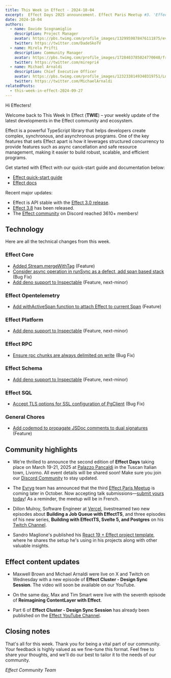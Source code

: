 ```yaml
---
title: This Week in Effect - 2024-10-04
excerpt:  Effect Days 2025 announcement. Effect Paris Meetup #3. 'Effect Cluster - Design Sync Session' part 7. 'Reimagining ContentLayer with Effect' part 7.
date: 2024-10-04
authors:
  - name: Davide Scognamiglio
    description: Project Manager
    avatar: https://pbs.twimg.com/profile_images/1329959878476111875/evHG8VX6_400x400.jpg
    twitter: https://twitter.com/DadeSkoTV
  - name: Mirela Prifti
    description: Community Manager
    avatar: https://pbs.twimg.com/profile_images/1728403785024770048/frKphayT_400x400.jpg
    twitter: https://twitter.com/mirepri4
  - name: Michael Arnaldi
    description: Chief Executive Officer
    avatar: https://pbs.twimg.com/profile_images/1232338149340319751/Ln9nNWyk_400x400.jpg
    twitter: https://twitter.com/MichaelArnaldi
relatedPosts:
  - this-week-in-effect-2024-09-27
---
```


Hi Effecters! 

Welcome back to This Week In Effect (**TWIE**) – your weekly update of the latest developments in the Effect community and ecosystem.

Effect is a powerful TypeScript library that helps developers create complex, synchronous, and asynchronous programs. One of the key features that sets Effect apart is how it leverages structured concurrency to provide features such as async cancellation and safe resource management, making it easier to build robust, scalable, and efficient programs.

Get started with Effect with our quick-start guide and documentation below:

- [Effect quick-start guide](/docs/quickstart)
- [Effect docs](/docs/introduction)

Recent major updates:

- Effect is API stable with the [Effect 3.0 release](https://effect.website/blog/effect-3.0).
- [Effect 3.8](https://effect.website/blog/effect-3.8) has been released.
- The [Effect community](https://discord.gg/effect-ts) on Discord reached 3610+ members!


## Technology

Here are all the technical changes from this week.

### Effect Core
+ [Added Stream.mergeWithTag](https://github.com/Effect-TS/effect/pull/3699) (Feature)
+ [Consider async operation in runSync as a defect, add span based stack](https://github.com/Effect-TS/effect/pull/3717) (Bug Fix)
+ [Add deno support to Inspectable](https://github.com/Effect-TS/effect/pull/3727) (Feature, next-minor)


### Effect Opentelemetry
+ [Add withActiveSpan function to attach Effect to current Span](https://github.com/Effect-TS/effect/pull/3705) (Feature)

### Effect Platform
+ [Add deno support to Inspectable](https://github.com/Effect-TS/effect/pull/3727) (Feature, next-minor)


### Effect RPC
+ [Ensure rpc chunks are always delimited on write](https://github.com/Effect-TS/effect/pull/3710) (Bug Fix)

### Effect Schema
+ [Add deno support to Inspectable](https://github.com/Effect-TS/effect/pull/3727) (Feature, next-minor)


### Effect SQL
+ [Accept TLS options for SSL configuration of PgClient](https://github.com/Effect-TS/effect/pull/3704) (Bug Fix)


### General Chores
+ [Add codemod to propagate JSDoc comments to dual signatures](https://github.com/Effect-TS/effect/pull/3697) (Feature)



## Community highlights

+ We're thrilled to announce the second edition of **Effect Days** taking place on March 19-21, 2025 at [Palazzo Pancaldi](https://maps.app.goo.gl/ehu5R65LoyBtimMJ9) in the Tuscan Italian town, Livorno. All event details will be shared soon! Make sure you join our [Discord Community](https://t.co/kOXbzz5lNG) to stay updated.
<Tweet id="1841070860829937936" />

+ The [Evryg](https://www.evryg.com) team has announced that the third [Effect Paris Meetup](https://www.meetup.com/effect-paris/#) is coming later in October. Now accepting talk submissions—[submit yours today](https://github.com/evryg-org/effect-paris)! As a reminder, the meetup will be in French.
<Tweet id="1840656956492591433" />

+ Dillon Mulroy, Software Engineer at [Vercel](https://vercel.com), livestreamed two new episodes about **Building a Job Queue with EffectTS**, and three episodes of his new series, **Building with EffectTS, Svelte 5, and Postgres** on his [Twitch Channel](https://www.twitch.tv/dmmulroy).
<TwitchPlayerNonInteractive video="2261556491" />

+ Sandro Maglione's published his [React 19 + Effect project template](https://www.typeonce.dev/course/effect-react-19-project-template), where he shares the setup he's using in his projects along with other valuable insights.

## Effect content updates

+ Maxwell Brown and Michael Arnaldi were live on X and Twitch on Wednesday with a new episode of **Effect Cluster - Design Sync Session**. The video will soon be available on our YouTube.
<Tweet id="1841514242144665735" />

+ On the same day, Max and Tim Smart were live with the seventh episode of **Reimagining ContentLayer with Effect**.
<Tweet id="1841588614209405441" />

+ Part 6 of **Effect Cluster - Design Sync Session** has already been published on the [Effect YouTube Channel](https://www.youtube.com/@effect-ts).
<YouTube url="https://www.youtube.com/embed/QFmicM-zShU?si=RcOnw4KF-X5eDSqn" />

## Closing notes

That's all for this week. Thank you for being a vital part of our community. Your feedback is highly valued as we fine-tune this format. Feel free to share your thoughts, and we'll do our best to tailor it to the needs of our community.

_Effect Community Team_
